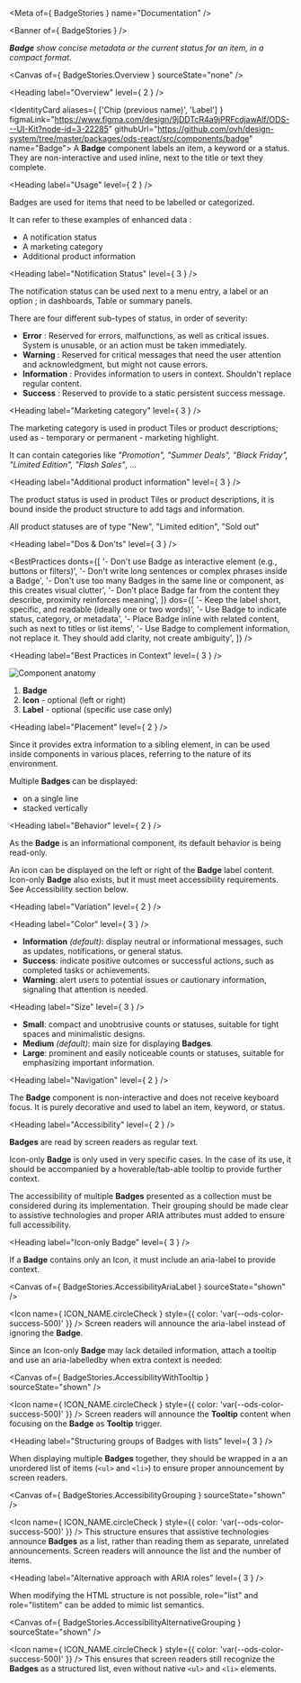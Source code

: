 
<Meta of={ BadgeStories } name="Documentation" />

<Banner of={ BadgeStories } />

_**Badge** show concise metadata or the current status for an item, in a compact format._

<Canvas of={ BadgeStories.Overview } sourceState="none" />

<Heading label="Overview" level={ 2 } />

<IdentityCard aliases={ ['Chip (previous name)', 'Label'] }
              figmaLink="https://www.figma.com/design/9jDDTcR4a9jPRFcdjawAlf/ODS---UI-Kit?node-id=3-22285"
              githubUrl="https://github.com/ovh/design-system/tree/master/packages/ods-react/src/components/badge"
              name="Badge">
  A **Badge** component labels an item, a keyword or a status. They are non-interactive and used inline, next to the
  title or text they complete.
</IdentityCard>

<Heading label="Usage" level={ 2 } />

Badges are used for items that need to be labelled or categorized.

It can refer to these examples of enhanced data :
* A notification status
* A marketing category
* Additional product information

<Heading label="Notification Status" level={ 3 } />

The notification status can be used next to a menu entry, a label or an option ; in dashboards, Table or summary panels.

There are four different sub-types of status, in order of severity:
* **Error** : Reserved for errors, malfunctions, as well as critical issues. System is unusable, or an action must be taken immediately.
* **Warning** : Reserved for critical messages that need the user attention and acknowledgment, but might not cause errors.
* **Information** : Provides information to users in context. Shouldn't replace regular content.
* **Success** : Reserved to provide to a static persistent success message.

<Heading label="Marketing category" level={ 3 } />

The marketing category is used in product Tiles or product descriptions; used as - temporary or permanent - marketing highlight.

It can contain categories like _"Promotion", "Summer Deals", "Black Friday", "Limited Edition", "Flash Sales"_, ...

<Heading label="Additional product information" level={ 3 } />

The product status is used in product Tiles or product descriptions, it is bound inside the product structure to add tags and information.

All product statuses are of type "New", "Limited edition", "Sold out"

<Heading label="Dos & Don'ts" level={ 3 } />

<BestPractices
  donts={[
    '- Don\'t use Badge as interactive element (e.g., buttons or filters)',
    '- Don\'t write long sentences or complex phrases inside a Badge',
    '- Don\'t use too many Badges in the same line or component, as this creates visual clutter',
    '- Don\'t place Badge far from the content they describe, proximity reinforces meaning',
  ]}
  dos={[
    '- Keep the label short, specific, and readable (ideally one or two words)',
    '- Use Badge to indicate status, category, or metadata',
    '- Place Badge inline with related content, such as next to titles or list items',
    '- Use Badge to complement information, not replace it. They should add clarity, not create ambiguity',
  ]}
/>

<Heading label="Best Practices in Context" level={ 3 } />

![Component anatomy](components/badge/anatomy.png "Component anatomy")

1. **Badge**
2. **Icon** - optional (left or right)
3. **Label** - optional (specific use case only)

<Heading label="Placement" level={ 2 } />

Since it provides extra information to a sibling element, in can be used inside components in various places, referring to the nature of its environment.

Multiple **Badges** can be displayed:
* on a single line
* stacked vertically

<Heading label="Behavior" level={ 2 } />

As the **Badge** is an informational component, its default behavior is being read-only.

An icon can be displayed on the left or right of the **Badge** label content. Icon-only **Badge** also exists, but it must meet accessibility requirements. See Accessibility section below.

<Heading label="Variation" level={ 2 } />

<Heading label="Color" level={ 3 } />

- **Information** _(default)_: display neutral or informational messages, such as updates, notifications, or general status.
- **Success**: indicate positive outcomes or successful actions, such as completed tasks or achievements.
- **Warning**: alert users to potential issues or cautionary information, signaling that attention is needed.

<Heading label="Size" level={ 3 } />

- **Small**: compact and unobtrusive counts or statuses, suitable for tight spaces and minimalistic designs.
- **Medium** _(default)_: main size for displaying **Badges**.
- **Large**: prominent and easily noticeable counts or statuses, suitable for emphasizing important information.

<Heading label="Navigation" level={ 2 } />

The **Badge** component is non-interactive and does not receive keyboard focus. It is purely decorative and used to label an item, keyword, or status.

<Heading label="Accessibility" level={ 2 } />

**Badges** are read by screen readers as regular text.

Icon-only **Badge** is only used in very specific cases. In the case of its use, it should be accompanied by a hoverable/tab-able tooltip to provide further context.

The accessibility of multiple **Badges** presented as a collection must be considered during its implementation.
Their grouping should be made clear to assistive technologies and proper ARIA attributes must added to ensure full accessibility.

<Heading label="Icon-only Badge" level={ 3 } />

If a **Badge** contains only an Icon, it must include an <ExternalLink href="https://developer.mozilla.org/en-US/docs/Web/Accessibility/ARIA/Reference/Attributes/aria-label">aria-label</ExternalLink> to provide context.

<Canvas of={ BadgeStories.AccessibilityAriaLabel } sourceState="shown" />

<Icon name={ ICON_NAME.circleCheck }
      style={{ color: 'var(--ods-color-success-500)' }} /> Screen readers will announce the aria-label instead of ignoring the **Badge**.

Since an Icon-only **Badge** may lack detailed information, attach a tooltip and use an <ExternalLink href="https://developer.mozilla.org/en-US/docs/Web/Accessibility/ARIA/Reference/Attributes/aria-labelledby">aria-labelledby</ExternalLink> when extra context is needed:

<Canvas of={ BadgeStories.AccessibilityWithTooltip } sourceState="shown" />

<Icon name={ ICON_NAME.circleCheck }
      style={{ color: 'var(--ods-color-success-500)' }} /> Screen readers will announce the **Tooltip** content when focusing on the **Badge** as **Tooltip** trigger.

<Heading label="Structuring groups of Badges with lists" level={ 3 } />

When displaying multiple **Badges** together, they should be wrapped in a an unordered list of items (`<ul>` and `<li>`) to ensure proper announcement by screen readers.

<Canvas of={ BadgeStories.AccessibilityGrouping } sourceState="shown" />

<Icon name={ ICON_NAME.circleCheck }
      style={{ color: 'var(--ods-color-success-500)' }} /> This structure ensures that assistive technologies announce **Badges** as a list, rather than reading them as separate, unrelated announcements.
Screen readers will announce the list and the number of items.

<Heading label="Alternative approach with ARIA roles" level={ 3 } />

When modifying the HTML structure is not possible, <ExternalLink href="https://developer.mozilla.org/en-US/docs/Web/Accessibility/ARIA/Reference/Roles/list_role">role="list"</ExternalLink> and <ExternalLink href="https://developer.mozilla.org/en-US/docs/Web/Accessibility/ARIA/Reference/Roles/listitem_role">role="listitem"</ExternalLink> can be added to mimic list semantics.

<Canvas of={ BadgeStories.AccessibilityAlternativeGrouping } sourceState="shown" />

<Icon name={ ICON_NAME.circleCheck }
      style={{ color: 'var(--ods-color-success-500)' }} /> This ensures that screen readers still recognize the **Badges** as a structured list, even without native `<ul>` and `<li>` elements.
